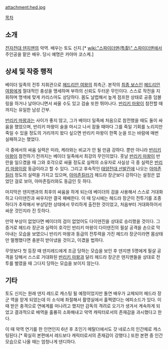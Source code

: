 attachment:hed.jpg

[[목차]]
== 소개 ==
[[전자전대 덴지맨]]의 악역. 배우는 토도 신지.[* [[wiki:"스파이더맨(특촬)" 스파이더맨]]에서 주인공을 맡은 배우. 당시 예명은 카야마 코스케.]

== 상세 및 작중 행적 ==
베이더 일족의 전투 지휘관으로 [[헤드리안 여왕]]의 최측근. 본작의 [[최종 보스]]인 [[헤드리안 여왕]]에게 절대적인 충성을 맹세하며 부하의 신뢰도 두터운 무인이다. 스스로 작전을 지휘하며 명색에 맞게 카리스마도 상당하다. 몸도 날렵해서 높게 점프한 상태로 공중 덤블링을 하거나 날아다니면서 싸울 수도 있고 검술 또한 뛰어나다. [[반리키 마왕]]이 참전할 때까지는 유일한 남성 간부. 

[[반리키 마왕]]과는 사이가 좋지 않고, 그가 베이더 일족에 처음으로 참전했을 때도 둘이 싸움을 했었으며, 반리키 마왕이 술을 마시고 나서 잠들 때마다 그를 죽일 기회를 노리지만 죽일 수 있을 정도의 거리까지 왔다 싶으면 반리키 마왕이 한쪽 눈을 뜨는 바람에 매번 실패하고는 했었다.

극 중에서의 싸움 실력은 미라, 케라와는 비교가 안 될 만큼 강하다. 뿐만 아니라 [[반리키 마왕]]이 참전하기 전까지는 베이더 일족에서 최강의 무인이었다. 훗날 [[반리키 마왕]]이 반란을 일으켰을 때 그와 호각으로 싸울 정도로 실력의 소유자로 사실상 극 중 실력은 [[반리키 마왕]]이랑 동급이라고 할 수 있다. 그리고 후속작인 [[태양전대 선발칸]]에 나오는 [[아마존킬러]] 정도의 실력을 가지고 있으며, [[아마존킬러]]가 헤드라 장군보다 강하다는 설정은 없었던 걸로 보아, 아마존킬러와도 동급인 듯 하다. 

마지막은 덴지맨과의 최후의 싸움을 하게 되는데 베이더의 검을 사용해서 스스로 거대화하고 다이덴진과 싸우지만 결국 패배한다. 이 때 당시에는 헤드라 장군이 전투기를 조종하다가 추락해서 부상당한 상태에서 무리하게 출전한 것이었고, 처음부터 거대화하어서 싸운 것인지라 진 듯하다. 

만약 부상이 없었다면 베이더의 검이 없었어도 다이덴진을 상대로 승리했을 것이다. 그 증거로 헤드라 장군과 실력이 호각인 반리키 마왕이 다이덴진의 필살 공격을 손으로 막아내는 모습을 보였으니 반리키 마왕과 동급의 전투력을 가진 헤드라 장군이라면 몸상태만 멀쩡했다면 충분히 받아냈을 것이고, 이겼을 법하다. 

무엇보다 첫 등장 때 덴지레드에게 조금 당하는 모습을 보인 후 덴지맨 5명에게 필살 공격을 당해서 스스로 거대화된 [[반리키 마왕]]과 달리 헤드라 장군은 덴지맨들을 상대로 전투를 벌였을 때 그다지 당하는 모습을 보이지 않는다. 

== 기타 ==
토도 신지는 원래 덴지 레드로 캐스팅 될 예정이었지만 돌연 배우가 교체되어 헤드라 장군 역을 맏게 되었는데 이 소식에 좌절해서 촬영실에서 훌쩍였다는 에피소드가 있다. 이 때 받은 충격으로 연예계를 떠나려고 했지만 감독의 격려로 오기가 생겨서 계속하게 되었고 결과적으로 배역을 훌륭히 소화해내고 악역 캐릭터로서의 존재감을 과시했다고 한다.

이 때 악역 연기를 한 인연인지 6년 후 초인기 메탈더에서도 갓 네로스의 인간체로 캐스팅된다.[* 확실히 본편에서 레드보다 캐릭터로서의 존재감이 강했다.] 또한 본편 중 인간 모습으로 나올 때는 엄청나게 댄디하다.

